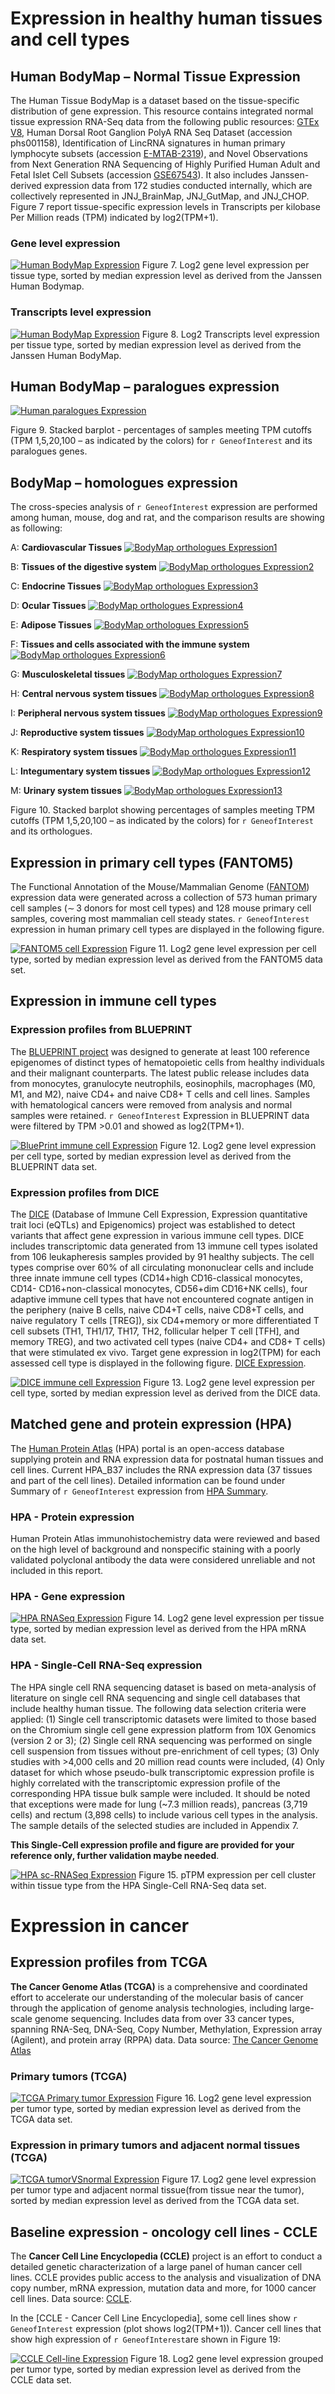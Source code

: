 # Expression in healthy human tissues and cell types 
## Human BodyMap -- Normal Tissue Expression

The Human Tissue BodyMap is a dataset based on the tissue-specific distribution of gene expression. This resource contains integrated normal tissue expression RNA-Seq data from the following public resources: [GTEx V8](https://gtexportal.org/home/), Human Dorsal Root Ganglion PolyA RNA Seq Dataset (accession phs001158), Identification of LincRNA signatures in human primary lymphocyte subsets (accession [E-MTAB-2319](https://www.ebi.ac.uk/arrayexpress/experiments/E-MTAB-2319/)), and Novel Observations from Next Generation RNA Sequencing of Highly Purified Human Adult and Fetal Islet Cell Subsets (accession [GSE67543](https://www.ncbi.nlm.nih.gov/geo/query/acc.cgi?acc=GSE67543)). It also includes Janssen-derived expression data from 172 studies conducted internally, which are collectively represented in JNJ_BrainMap, JNJ_GutMap, and JNJ_CHOP. Figure 7 report tissue-specific expression levels in Transcripts per kilobase Per Million reads (TPM) indicated by log2(TPM+1).

### Gene level expression

[![Human BodyMap Expression](Fig7a_HumanBodyMap_Expression.png)](Fig7a_HumanBodyMap_Expression.png)
Figure 7. Log2 gene level expression per tissue type, sorted by median expression level as derived from the Janssen Human Bodymap.

### Transcripts level expression

[![Human BodyMap Expression](Fig8_Transcripts_log2_Expression.png)](Fig8_Transcripts_log2_Expression.png)
Figure 8. Log2 Transcripts level expression per tissue type, sorted by median expression level as derived from the Janssen Human BodyMap.

## Human BodyMap -- paralogues expression

[![Human paralogues Expression](Fig9_Paralogues-Expression2.png)](Fig9_Paralogues-Expression2.png)

Figure 9. Stacked barplot - percentages of samples meeting TPM cutoffs (TPM 1,5,20,100 – as indicated by the colors) for `r GeneofInterest` and its paralogues genes.

## BodyMap -- homologues expression
The cross-species analysis of `r GeneofInterest` expression are performed among human, mouse, dog and rat, and the comparison results are showing as following:

A: **Cardiovascular Tissues**
[![BodyMap orthologues Expression1](Fig10A_CrossSpeciesComparison.png)](Fig10A_CrossSpeciesComparison.png)

B: **Tissues of the digestive system**
[![BodyMap orthologues Expression2](Fig10B_CrossSpeciesComparison.png)](Fig10B_CrossSpeciesComparison.png)

C: **Endocrine Tissues**
[![BodyMap orthologues Expression3](Fig10C_CrossSpeciesComparison.png)](Fig10C_CrossSpeciesComparison.png)

D: **Ocular Tissues**
[![BodyMap orthologues Expression4](Fig10D_CrossSpeciesComparison.png)](Fig10D_CrossSpeciesComparison.png)

E: **Adipose Tissues**
[![BodyMap orthologues Expression5](Fig10E_CrossSpeciesComparison.png)](Fig10E_CrossSpeciesComparison.png)

F: **Tissues and cells associated with the immune system**
[![BodyMap orthologues Expression6](Fig10F_CrossSpeciesComparison.png)](Fig10F_CrossSpeciesComparison.png)

G: **Musculoskeletal tissues**
[![BodyMap orthologues Expression7](Fig10G_CrossSpeciesComparison.png)](Fig10G_CrossSpeciesComparison.png)

H: **Central nervous system tissues**
[![BodyMap orthologues Expression8](Fig10H_CrossSpeciesComparison.png)](Fig10H_CrossSpeciesComparison.png)

I: **Peripheral nervous system tissues**
[![BodyMap orthologues Expression9](Fig10I_CrossSpeciesComparison.png)](Fig10I_CrossSpeciesComparison.png)

J: **Reproductive system tissues**
[![BodyMap orthologues Expression10](Fig10J_CrossSpeciesComparison.png)](Fig10J_CrossSpeciesComparison.png)

K: **Respiratory system tissues**
[![BodyMap orthologues Expression11](Fig10K_CrossSpeciesComparison.png)](Fig10K_CrossSpeciesComparison.png)

L: **Integumentary system tissues**
[![BodyMap orthologues Expression12](Fig10L_CrossSpeciesComparison.png)](Fig10L_CrossSpeciesComparison.png)

M: **Urinary system tissues**
[![BodyMap orthologues Expression13](Fig10M_CrossSpeciesComparison.png)](Fig10M_CrossSpeciesComparison.png)

Figure 10. Stacked barplot showing percentages of samples meeting TPM cutoffs (TPM 1,5,20,100 – as indicated by the colors) for `r GeneofInterest` and its orthologues.

## Expression in primary cell types (FANTOM5)

The Functional Annotation of the Mouse/Mammalian Genome ([FANTOM](https://fantom.gsc.riken.jp/5/)) expression data were generated across a collection of 573 human primary cell samples (∼ 3 donors for most cell types) and 128 mouse primary cell samples, covering most mammalian cell steady states. `r GeneofInterest` expression in human primary cell types are displayed in the following figure.

[![FANTOM5 cell Expression](Fig11a_FANTOM5_log2_Expression.png)](Fig11a_FANTOM5_log2_Expression.png)
Figure 11. Log2 gene level expression per cell type, sorted by median expression level as derived from the FANTOM5 data set.

## Expression in immune cell types 

### Expression profiles from BLUEPRINT

The [BLUEPRINT project](https://www.blueprint-epigenome.eu/) was designed to generate at least 100 reference epigenomes of distinct types of hematopoietic cells from healthy individuals and their malignant counterparts. The latest public release includes data from monocytes, granulocyte neutrophils, eosinophils, macrophages (M0, M1, and M2), naive CD4+ and naive CD8+ T cells and cell lines. Samples with hematological cancers were removed from analysis and normal samples were retained. `r GeneofInterest` Expression in BLUEPRINT data were filtered by TPM >0.01 and showed as log2(TPM+1).

[![BluePrint immune cell Expression](Fig12a_BluePrint_Expression.png)](Fig12a_BluePrint_Expression.png)
Figure 12. Log2 gene level expression per cell type, sorted by median expression level as derived from the BLUEPRINT data set.

### Expression profiles from DICE
The [DICE](https://dice-database.org/landing) (Database of Immune Cell Expression, Expression quantitative trait loci (eQTLs) and Epigenomics) project was established to detect variants that affect gene expression in various immune cell types. DICE includes transcriptomic data generated from 13 immune cell types isolated from 106 leukapheresis samples provided by 91 healthy subjects. The cell types comprise over 60% of all circulating mononuclear cells and include three innate immune cell types (CD14+high CD16-classical monocytes, CD14- CD16+non-classical monocytes, CD56+dim CD16+NK cells), four adaptive immune cell types that have not encountered cognate antigen in the periphery (naive B cells, naive CD4+T cells, naive CD8+T cells, and naive regulatory T cells [TREG]), six CD4+memory or more differentiated T cell subsets (TH1, TH1/17, TH17, TH2, follicular helper T cell [TFH], and memory TREG), and two activated cell types (naive CD4+ and CD8+ T cells) that were stimulated ex vivo. Target gene expression in log2(TPM) for each assessed cell type is displayed in the following figure. [DICE Expression](https://dice-database.org/genes/`r GeneofInterest`).

[![DICE immune cell Expression](Fig13a_DICE_Expression.png)](Fig13a_DICE_Expression.png)
Figure 13. Log2 gene level expression per cell type, sorted by median expression level as derived from the DICE data.

## Matched gene and protein expression (HPA)

The [Human Protein Atlas](http://www.proteinatlas.org/) (HPA) portal is an open-access database supplying protein and RNA expression data for 
postnatal human tissues and cell lines. Current HPA_B37 includes the RNA expression data (37 tissues and part of the cell lines). Detailed information can be found under Summary of `r GeneofInterest` expression from [HPA Summary](https://www.proteinatlas.org/`r ensemblID`-`r GeneofInterest`). 

### HPA - Protein expression

Human Protein Atlas immunohistochemistry data were reviewed and based on the high level of background and nonspecific staining with a poorly validated polyclonal antibody the data were considered unreliable and not included in this report.

### HPA - Gene expression

[![HPA RNASeq Expression](Fig14_HPA_log2_Expression.png)](Fig14_HPA_log2_Expression.png)
Figure 14. Log2 gene level expression per tissue type, sorted by median expression level as derived from the HPA mRNA data set. 

### HPA - Single-Cell RNA-Seq expression

The HPA single cell RNA sequencing dataset is based on meta-analysis of literature on single cell RNA sequencing and single cell databases that include healthy human tissue. The following data selection criteria were applied: (1) Single cell transcriptomic datasets were limited to those based on the Chromium single cell gene expression platform from 10X Genomics (version 2 or 3); (2) Single cell RNA sequencing was performed on single cell suspension from tissues without pre-enrichment of cell types; (3) Only studies with >4,000 cells and 20 million read counts were included, (4) Only dataset for which whose pseudo-bulk transcriptomic expression profile is highly correlated with the transcriptomic expression profile of the corresponding HPA tissue bulk sample were included. It should be noted that exceptions were made for lung (~7.3 million reads), pancreas (3,719 cells) and rectum (3,898 cells) to include various cell types in the analysis. The sample details of the selected studies are included in Appendix 7. 

**This Single-Cell expression profile and figure are provided for your reference only, further validation maybe needed**. 

[![HPA sc-RNASeq Expression](Fig15_HPA_SingleCell.png)](Fig15_HPA_SingleCell.png)
Figure 15. pTPM expression per cell cluster within tissue type from the HPA Single-Cell RNA-Seq data set.

# Expression in cancer

## Expression profiles from TCGA

**The Cancer Genome Atlas (TCGA)** is a comprehensive and coordinated effort to accelerate our understanding of the molecular basis of cancer through the application of genome analysis technologies, including large-scale genome sequencing. Includes data from over 33 cancer types, spanning RNA-Seq, DNA-Seq, Copy Number, Methylation, Expression array (Agilent), and protein array (RPPA) data. Data source: [The Cancer Genome Atlas](https://gdc-portal.nci.nih.gov/)

### Primary tumors (TCGA)

[![TCGA Primary tumor Expression](Fig17_TCGA_Tumors_log2Expression.png)](Fig17_TCGA_Tumors_log2Expression.png)
Figure 16. Log2 gene level expression per tumor type, sorted by median expression level as derived from the TCGA data set.

### Expression in primary tumors and adjacent normal tissues (TCGA)

[![TCGA tumorVSnormal Expression](Fig18_TumorVSNormal_log2Expression.png)](Fig18_TumorVSNormal_log2Expression.png)
Figure 17. Log2 gene level expression per tumor type and adjacent normal tissue(from tissue near the tumor), sorted by median expression level as derived from the TCGA data set. 

## Baseline expression - oncology cell lines - CCLE

The **Cancer Cell Line Encyclopedia (CCLE)** project is an effort to conduct a detailed genetic characterization of a large panel of human cancer cell lines. CCLE provides public access to the analysis and visualization of DNA copy number, mRNA expression, mutation data and more, for 1000 cancer cell lines. Data source: [CCLE](https://sites.broadinstitute.org/ccle).

In the [CCLE - Cancer Cell Line Encyclopedia], some cell lines show `r GeneofInterest` expression (plot shows log2(TPM+1)). Cancer cell lines that show high expression of `r GeneofInterest`are shown in Figure 19:

[![CCLE Cell-line Expression](Fig19_CCLE_Expression.png)](Fig19_CCLE_Expression.png)
Figure 18. Log2 gene level expression grouped per tumor type, sorted by median expression level as derived from the CCLE data set. 
